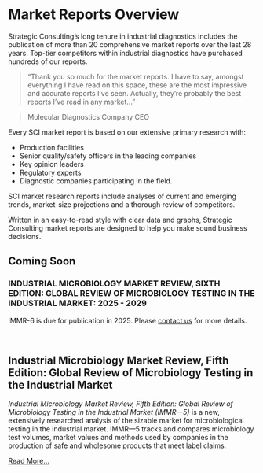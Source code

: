 # Market Reports Overview
Strategic Consulting’s long tenure in industrial diagnostics includes the publication of more than 20 comprehensive market reports over the last 28 years. Top-tier competitors within industrial diagnostics have purchased hundreds of our reports.

> "Thank you so much for the market reports.  I have to say, amongst everything I have read on this space, these are the most impressive and accurate reports I’ve seen. Actually, they’re probably the best reports I’ve read in any market…"

> Molecular Diagnostics Company CEO

Every SCI market report is based on our extensive primary research with:

- Production facilities
- Senior quality/safety officers in the leading companies
- Key opinion leaders
- Regulatory experts
- Diagnostic companies participating in the field.

SCI market research reports include analyses of current and emerging trends, market-size projections and a thorough review of competitors.

Written in an easy-to-read style with clear data and graphs, Strategic Consulting market reports are designed to help you make sound business decisions.

## Coming Soon
### INDUSTRIAL MICROBIOLOGY MARKET REVIEW, SIXTH EDITION: GLOBAL REVIEW OF MICROBIOLOGY TESTING IN THE INDUSTRIAL MARKET: 2025 - 2029
IMMR-6 is due for publication in 2025. Please [contact us](contact.qmd) for more details.

<br>

## Industrial Microbiology Market Review, Fifth Edition: Global Review of Microbiology Testing in the Industrial Market
*Industrial Microbiology Market Review, Fifth Edition: Global Review of Microbiology Testing in the Industrial Market (IMMR—5)* is a new, extensively researched analysis of the sizable market for microbiological testing in the industrial market. IMMR—5 tracks and compares microbiology test volumes, market values and methods used by companies in the production of safe and wholesome products that meet label claims.

[Read More...](immr5.qmd)